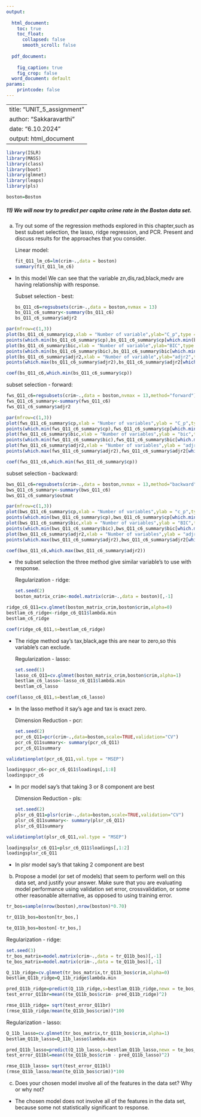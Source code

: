 ---
output:
  
  html_document:
    toc: true
    toc_float:
      collapsed: false
      smooth_scroll: false
        
  pdf_document:
    
    fig_caption: true
    fig_crop: false
  word_document: default
params:
    printcode: false
---


---
title: "UNIT_5_assignment"
author: "Sakkaravarthi"
date: "6.10.2024"
output: html_document
---



```{r}
library(ISLR)
library(MASS)
library(class)
library(boot)
library(glmnet)
library(leaps)
library(pls)

```

```{r}
boston=Boston
```

##### 11) We will now try to predict per capita crime rate in the Boston data set.

a) Try out some of the regression methods explored in this chapter,such as best subset selection, the lasso, ridge regression, and PCR. Present and discuss results for the approaches that you consider.
     
     Linear model:
```{r}
fit_Q11_lm_c6=lm(crim~.,data = boston)
summary(fit_Q11_lm_c6)
```

- In this model We can see that the variable zn,dis,rad,black,medv are having relationship with response.

  Subset selection - best:
```{r}
bs_Q11_c6=regsubsets(crim~.,data = boston,nvmax = 13)
bs_Q11_c6_summary<-summary(bs_Q11_c6)
bs_Q11_c6_summary$adjr2
```


```{r}
par(mfrow=c(1,3))
plot(bs_Q11_c6_summary$cp,xlab = "Number of variable",ylab="C_p",type = "l")
points(which.min(bs_Q11_c6_summary$cp),bs_Q11_c6_summary$cp[which.min(bs_Q11_c6_summary$cp)],col="purple",cex=3,pch=20)
plot(bs_Q11_c6_summary$bic,xlab = "Number of variable",ylab="BIC",type = "l")
points(which.min(bs_Q11_c6_summary$bic),bs_Q11_c6_summary$bic[which.min(bs_Q11_c6_summary$bic)],col="purple",cex=3,pch=20)
plot(bs_Q11_c6_summary$adjr2,xlab = "Number of variable",ylab="adjr2",type = "l")
points(which.max(bs_Q11_c6_summary$adjr2),bs_Q11_c6_summary$adjr2[which.max(bs_Q11_c6_summary$adjr2)],col="purple",cex=3,pch=20)
```


```{r}
coef(bs_Q11_c6,which.min(bs_Q11_c6_summary$cp))
```

  subset selection - forward:
```{r}
fws_Q11_c6=regsubsets(crim~.,data = boston,nvmax = 13,method="forward")
fws_Q11_c6_summary<-summary(fws_Q11_c6)
fws_Q11_c6_summary$adjr2
```


```{r}
par(mfrow=c(1,3))
plot(fws_Q11_c6_summary$cp,xlab = "Number of variables",ylab = "C_p",type = "l")
points(which.min(fws_Q11_c6_summary$cp),fws_Q11_c6_summary$cp[which.min(fws_Q11_c6_summary$cp)],col="purple",cex=2,pch=20)
plot(fws_Q11_c6_summary$bic,xlab = "Number of variables",ylab = "bic",type = "l")
points(which.min(fws_Q11_c6_summary$bic),fws_Q11_c6_summary$bic[which.min(fws_Q11_c6_summary$bic)],col="purple",cex=2,pch=20)
plot(fws_Q11_c6_summary$adjr2,xlab = "Number of variables",ylab = "adjr2",type = "l")
points(which.max(fws_Q11_c6_summary$adjr2),fws_Q11_c6_summary$adjr2[which.max(fws_Q11_c6_summary$adjr2)],col="purple",cex=2,pch=20)
```


```{r}
coef(fws_Q11_c6,which.min(fws_Q11_c6_summary$cp))
```

  subset selection - backward:
```{r}
bws_Q11_c6=regsubsets(crim~.,data = boston,nvmax = 13,method="backward")
bws_Q11_c6_summary<-summary(bws_Q11_c6)
bws_Q11_c6_summary$outmat
```


```{r}
par(mfrow=c(1,3))
plot(bws_Q11_c6_summary$cp,xlab = "Number of variables",ylab = "c_p",type = "l")
points(which.min(bws_Q11_c6_summary$cp),bws_Q11_c6_summary$cp[which.min(bws_Q11_c6_summary$cp)],col="orange",cex=3,pch=20)
plot(bws_Q11_c6_summary$bic,xlab = "Number of variables",ylab = "BIC",type = "l")
points(which.min(bws_Q11_c6_summary$bic),bws_Q11_c6_summary$bic[which.min(bws_Q11_c6_summary$bic)],col="orange",cex=3,pch=20)
plot(bws_Q11_c6_summary$adjr2,xlab = "Number of variables",ylab = "adjr2",type = "l")
points(which.max(bws_Q11_c6_summary$adjr2),bws_Q11_c6_summary$adjr2[which.max(bws_Q11_c6_summary$adjr2)],col="orange",cex=3,pch=20)
```


```{r}
coef(bws_Q11_c6,which.max(bws_Q11_c6_summary$adjr2))
```

- the subset selection the three method give similar variable's to use with response.

  Regularization - ridge:
```{r}
set.seed(2)
boston_matrix_crim<-model.matrix(crim~.,data = boston)[,-1]
```


```{r}
ridge_c6_Q11=cv.glmnet(boston_matrix_crim,boston$crim,alpha=0)
bestlam_c6_ridge<-ridge_c6_Q11$lambda.min
bestlam_c6_ridge
```


```{r}
coef(ridge_c6_Q11,s=bestlam_c6_ridge)
```

- The ridge method say's tax,black,age this are near to zero,so this variable's can exclude.
  
  Regularization - lasso:
```{r}
set.seed(1)
lasso_c6_Q11=cv.glmnet(boston_matrix_crim,boston$crim,alpha=1)
bestlam_c6_lasso<-lasso_c6_Q11$lambda.min
bestlam_c6_lasso
```


```{r}
coef(lasso_c6_Q11,s=bestlam_c6_lasso)
```

- In the lasso method it say's age and tax is exact zero.

  Dimension Reduction - pcr:
```{r}
set.seed(2)
pcr_c6_Q11=pcr(crim~.,data=boston,scale=TRUE,validation="CV")
pcr_c6_Q11summary<- summary(pcr_c6_Q11)
pcr_c6_Q11summary
```



```{r}
validationplot(pcr_c6_Q11,val.type = "MSEP")
```


```{r}
loadingspcr_c6<-pcr_c6_Q11$loadings[,1:8]
loadingspcr_c6
```

- In pcr model say's that taking 3 or 8 component are best

  Dimension Reduction - pls:
```{r}

set.seed(2)
plsr_c6_Q11=plsr(crim~.,data=boston,scale=TRUE,validation="CV")
plsr_c6_Q11summary<- summary(plsr_c6_Q11)
plsr_c6_Q11summary
```


```{r}
validationplot(plsr_c6_Q11,val.type = "MSEP")
```


```{r}
loadingsplsr_c6_Q11=plsr_c6_Q11$loadings[,1:2]
loadingsplsr_c6_Q11
```

- In plsr model say's that taking  2 component are best


b) Propose a model (or set of models) that seem to perform well on this data set, and justify your answer. Make sure that you are
evaluating model performance using validation set error, crossvalidation, or some other reasonable alternative, as opposed to
using training error.


```{r}
tr_bos=sample(nrow(boston),nrow(boston)*0.70)
```


```{r}
tr_Q11b_bos=boston[tr_bos,]
```


```{r}
te_Q11b_bos=boston[-tr_bos,]
```

 
  Regularization - ridge:
```{r}
set.seed(3)
tr_bos_matrix=model.matrix(crim~.,data = tr_Q11b_bos)[,-1]
te_bos_matrix=model.matrix(crim~.,data = te_Q11b_bos)[,-1]
```


```{r}
Q_11b_ridge=cv.glmnet(tr_bos_matrix,tr_Q11b_bos$crim,alpha=0)
bestlam_Q11b_ridge=Q_11b_ridge$lambda.min
```


```{r}
pred_Q11b_ridge=predict(Q_11b_ridge,s=bestlam_Q11b_ridge,newx = te_bos_matrix)
test_error_Q11br=mean((te_Q11b_bos$crim- pred_Q11b_ridge)^2)
```


```{r}
rmse_Q11b_ridge= sqrt(test_error_Q11br)
(rmse_Q11b_ridge/mean(te_Q11b_bos$crim))*100
```

  Regularization - lasso:
```{r}
Q_11b_lasso=cv.glmnet(tr_bos_matrix,tr_Q11b_bos$crim,alpha=1)
bestlam_Q11b_lasso=Q_11b_lasso$lambda.min
```


```{r}
pred_Q11b_lasso=predict(Q_11b_lasso,s=bestlam_Q11b_lasso,newx = te_bos_matrix)
test_error_Q11bl=mean((te_Q11b_bos$crim - pred_Q11b_lasso)^2)
```


```{r}
rmse_Q11b_lasso= sqrt(test_error_Q11bl)
(rmse_Q11b_lasso/mean(te_Q11b_bos$crim))*100
```

c) Does your chosen model involve all of the features in the data set? Why or why not?

- The chosen model does not involve all of the features in the data set, because some not statistically significant to response.
